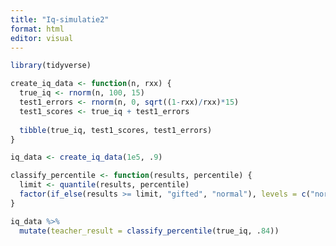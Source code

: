 ---
title: "Iq-simulatie2"
format: html
editor: visual
---

```{r}
library(tidyverse)
```

```{r}
create_iq_data <- function(n, rxx) {
  true_iq <- rnorm(n, 100, 15)
  test1_errors <- rnorm(n, 0, sqrt((1-rxx)/rxx)*15)
  test1_scores <- true_iq + test1_errors
  
  tibble(true_iq, test1_scores, test1_errors)
}

iq_data <- create_iq_data(1e5, .9)

classify_percentile <- function(results, percentile) {
  limit <- quantile(results, percentile)
  factor(if_else(results >= limit, "gifted", "normal"), levels = c("normal", "gifted"))
}

iq_data %>% 
  mutate(teacher_result = classify_percentile(true_iq, .84))

```
